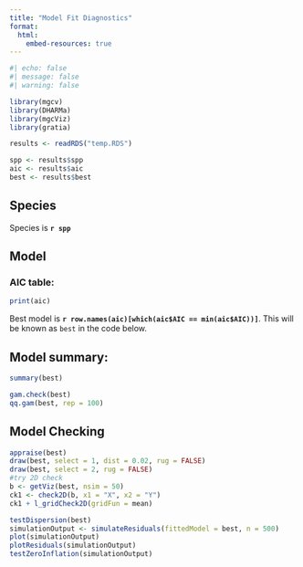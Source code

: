 ```yaml
---
title: "Model Fit Diagnostics"
format: 
  html: 
    embed-resources: true
---
```


```r
#| echo: false  
#| message: false
#| warning: false

library(mgcv)
library(DHARMa)
library(mgcViz)
library(gratia)

results <- readRDS("temp.RDS")

spp <- results$spp
aic <- results$aic
best <- results$best
```

## Species
Species is **`r spp`**

## Model  

### AIC table:  
```r
print(aic)
```

Best model is **`r row.names(aic)[which(aic$AIC == min(aic$AIC))]`**. This will be known as `best` in the code below. 

## Model summary:  

```r
summary(best)
```


```r
gam.check(best)
qq.gam(best, rep = 100)
```

## Model Checking

```r
appraise(best)
draw(best, select = 1, dist = 0.02, rug = FALSE)
draw(best, select = 2, rug = FALSE)
#try 2D check
b <- getViz(best, nsim = 50)
ck1 <- check2D(b, x1 = "X", x2 = "Y")
ck1 + l_gridCheck2D(gridFun = mean)
```


```r
testDispersion(best)
simulationOutput <- simulateResiduals(fittedModel = best, n = 500)
plot(simulationOutput)
plotResiduals(simulationOutput)
testZeroInflation(simulationOutput)
```
